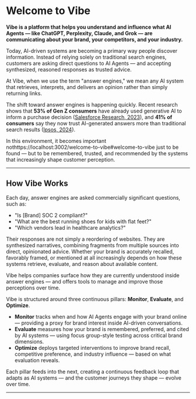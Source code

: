 # Welcome to Vibe

**Vibe is a platform that helps you understand and influence what AI Agents — like ChatGPT, Perplexity, Claude, and Grok — are communicating about your brand, your competitors, and your industry.**

Today, AI-driven systems are becoming a primary way people discover information. Instead of relying solely on traditional search engines, customers are asking direct questions to AI Agents — and accepting synthesized, reasoned responses as trusted advice.

At Vibe, when we use the term "answer engines," we mean any AI system that retrieves, interprets, and delivers an opinion rather than simply returning links.

The shift toward answer engines is happening quickly. Recent research shows that **53% of Gen Z consumers** have already used generative AI to inform a purchase decision ([Salesforce Research, 2023](https://www.salesforce.com/news/stories/state-of-the-connected-customer-6th-edition/)), and **41% of consumers** say they now trust AI-generated answers more than traditional search results ([Ipsos, 2024](https://www.ipsos.com/en-us/news-polls/Ai-Trust-Barometer-2024)).

In this environment, it becomes important nothttps://localhost:3002/welcome-to-vibe#welcome-to-vibe just to be found — but to be remembered, trusted, and recommended by the systems that increasingly shape customer perception.

---

## How Vibe Works

Each day, answer engines are asked commercially significant questions, such as:

- "Is [Brand] SOC 2 compliant?"
- "What are the best running shoes for kids with flat feet?"
- "Which vendors lead in healthcare analytics?"

Their responses are not simply a reordering of websites. They are synthesized narratives, combining fragments from multiple sources into direct, opinionated advice. Whether your brand is accurately recalled, favorably framed, or mentioned at all increasingly depends on how these systems retrieve, evaluate, and reason about available content.

Vibe helps companies surface how they are currently understood inside answer engines — and offers tools to manage and improve those perceptions over time.

Vibe is structured around three continuous pillars: **Monitor**, **Evaluate**, and **Optimize**.

- **Monitor** tracks when and how AI Agents engage with your brand online — providing a proxy for brand interest inside AI-driven conversations.
- **Evaluate** measures how your brand is remembered, preferred, and cited by AI systems — using focus group-style testing across critical brand dimensions.
- **Optimize** deploys targeted interventions to improve brand recall, competitive preference, and industry influence — based on what evaluation reveals.

Each pillar feeds into the next, creating a continuous feedback loop that adapts as AI systems — and the customer journeys they shape — evolve over time.

---